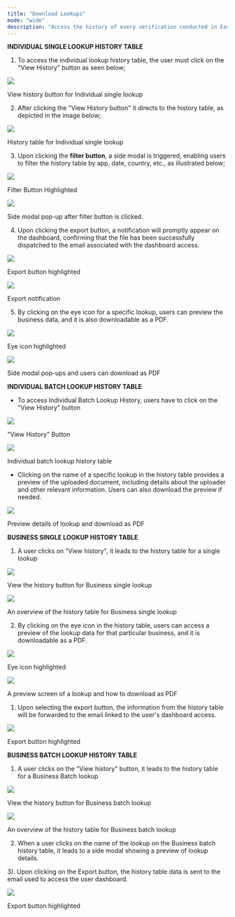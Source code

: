 ```yaml
---
title: "Download Lookups"
mode: "wide"
description: "Access the history of every verification conducted in Easy Lookup, whether in Individual Lookup or Business Lookup, by clicking on 'View History'."
---
```


**INDIVIDUAL SINGLE LOOKUP HISTORY TABLE**

1) To access the individual lookup history table, the user must click on the "View History" button as seen below;


![](/images/downloadlookup1.avif)

View history button for Individual single lookup

2) After clicking the "View History button" it directs to the history table, as depicted in the image below;

![](/images/downloadlookup2.avif)

History table for Individual single lookup

3) Upon clicking the **filter button**, a side modal is triggered, enabling users to filter the history table by app, date, country, etc., as illustrated below;

![](/images/downloadlookup3.avif)

Filter Button Highlighted

![](/images/downloadlookup4.avif)

Side modal pop-up after filter button is clicked.

4) Upon clicking the export button, a notification will promptly appear on the dashboard, confirming that the file has been successfully dispatched to the email associated with the dashboard access.

![](/images/downloadlookup5.avif)

Export button highlighted

![](/images/downloadlookup6.avif)

Export notification

5) By clicking on the eye icon for a specific lookup, users can preview the business data, and it is also downloadable as a PDF.

![](/images/downloadlookup7.avif)

Eye icon highlighted

![](/images/downloadlookup8.avif)

Side modal pop-ups and users can download as PDF

**INDIVIDUAL BATCH LOOKUP HISTORY TABLE**

-   To access Individual Batch Lookup History, users have to click on the "View History" button
    

![](/images/downloadlookup9.avif)

"View History" Button

![](/images/downloadlookup10.avif)

Individual batch lookup history table

-   Clicking on the name of a specific lookup in the history table provides a preview of the uploaded document, including details about the uploader and other relevant information. Users can also download the preview if needed.
    

![](/images/downloadlookup11.avif)

Preview details of lookup and download as PDF

**BUSINESS SINGLE LOOKUP HISTORY TABLE**

1) A user clicks on "View history", it leads to the history table for a single lookup

![](/images/downloadlookup12.avif)

View the history button for Business single lookup

![](/images/downloadlookup13.avif)


An overview of the history table for Business single lookup

2) By clicking on the eye icon in the history table, users can access a preview of the lookup data for that particular business, and it is downloadable as a PDF.

![](/images/downloadlookup14.avif)

Eye icon highlighted

![](/images/downloadlookup15.avif)

A preview screen of a lookup and how to download as PDF

1.  Upon selecting the export button, the information from the history table will be forwarded to the email linked to the user's dashboard access.
    

![](/images/downloadlookup16.avif)


Export button highlighted

**BUSINESS BATCH LOOKUP HISTORY TABLE**

1) A user clicks on the "View history" button, it leads to the history table for a Business Batch lookup

![](/images/downloadlookup17.avif)

View the history button for Business batch lookup

![](/images/downloadlookup18.avif)

An overview of the history table for Business batch lookup

2) When a user clicks on the name of the lookup on the Business batch history table, it leads to a side modal showing a preview of lookup details.

3). Upon clicking on the Export button, the history table data is sent to the email used to access the user dashboard.

![](/images/downloadlookup19.avif)

Export button highlighted